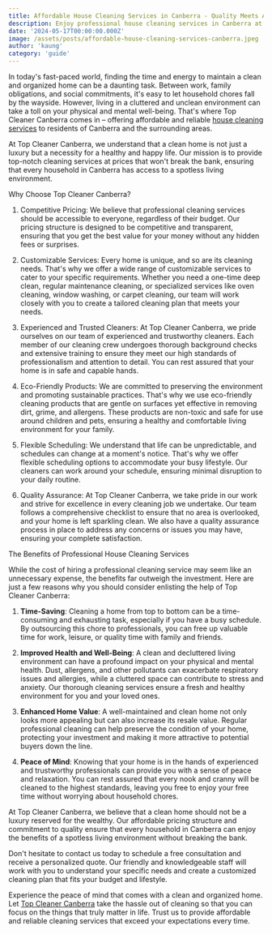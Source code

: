 ```yaml
---
title: Affordable House Cleaning Services in Canberra - Quality Meets Affordability
description: Enjoy professional house cleaning services in Canberra at affordable rates with Top Cleaner Canberra. We offer customized cleaning plans, experienced cleaners, eco-friendly products, flexible scheduling, and quality assurance. Get a clean, healthy home without breaking the bank.
date: '2024-05-17T00:00:00.000Z'
image: /assets/posts/affordable-house-cleaning-services-canberra.jpeg
author: 'kaung'
category: 'guide'
---
```


In today's fast-paced world, finding the time and energy to maintain a clean and organized home can be a daunting task. Between work, family obligations, and social commitments, it's easy to let household chores fall by the wayside. However, living in a cluttered and unclean environment can take a toll on your physical and mental well-being. That's where Top Cleaner Canberra comes in – offering affordable and reliable [house cleaning services](https://topcleanercanberra.com.au) to residents of Canberra and the surrounding areas.

At Top Cleaner Canberra, we understand that a clean home is not just a luxury but a necessity for a healthy and happy life. Our mission is to provide top-notch cleaning services at prices that won't break the bank, ensuring that every household in Canberra has access to a spotless living environment.

Why Choose Top Cleaner Canberra?

1. Competitive Pricing: We believe that professional cleaning services should be accessible to everyone, regardless of their budget. Our pricing structure is designed to be competitive and transparent, ensuring that you get the best value for your money without any hidden fees or surprises.

2. Customizable Services: Every home is unique, and so are its cleaning needs. That's why we offer a wide range of customizable services to cater to your specific requirements. Whether you need a one-time deep clean, regular maintenance cleaning, or specialized services like oven cleaning, window washing, or carpet cleaning, our team will work closely with you to create a tailored cleaning plan that meets your needs.

3. Experienced and Trusted Cleaners: At Top Cleaner Canberra, we pride ourselves on our team of experienced and trustworthy cleaners. Each member of our cleaning crew undergoes thorough background checks and extensive training to ensure they meet our high standards of professionalism and attention to detail. You can rest assured that your home is in safe and capable hands.

4. Eco-Friendly Products: We are committed to preserving the environment and promoting sustainable practices. That's why we use eco-friendly cleaning products that are gentle on surfaces yet effective in removing dirt, grime, and allergens. These products are non-toxic and safe for use around children and pets, ensuring a healthy and comfortable living environment for your family.

5. Flexible Scheduling: We understand that life can be unpredictable, and schedules can change at a moment's notice. That's why we offer flexible scheduling options to accommodate your busy lifestyle. Our cleaners can work around your schedule, ensuring minimal disruption to your daily routine.

6. Quality Assurance: At Top Cleaner Canberra, we take pride in our work and strive for excellence in every cleaning job we undertake. Our team follows a comprehensive checklist to ensure that no area is overlooked, and your home is left sparkling clean. We also have a quality assurance process in place to address any concerns or issues you may have, ensuring your complete satisfaction.

The Benefits of Professional House Cleaning Services

While the cost of hiring a professional cleaning service may seem like an unnecessary expense, the benefits far outweigh the investment. Here are just a few reasons why you should consider enlisting the help of Top Cleaner Canberra:

1. **Time-Saving**: Cleaning a home from top to bottom can be a time-consuming and exhausting task, especially if you have a busy schedule. By outsourcing this chore to professionals, you can free up valuable time for work, leisure, or quality time with family and friends.

2. **Improved Health and Well-Being**: A clean and decluttered living environment can have a profound impact on your physical and mental health. Dust, allergens, and other pollutants can exacerbate respiratory issues and allergies, while a cluttered space can contribute to stress and anxiety. Our thorough cleaning services ensure a fresh and healthy environment for you and your loved ones.

3. **Enhanced Home Value**: A well-maintained and clean home not only looks more appealing but can also increase its resale value. Regular professional cleaning can help preserve the condition of your home, protecting your investment and making it more attractive to potential buyers down the line.

4. **Peace of Mind**: Knowing that your home is in the hands of experienced and trustworthy professionals can provide you with a sense of peace and relaxation. You can rest assured that every nook and cranny will be cleaned to the highest standards, leaving you free to enjoy your free time without worrying about household chores.

At Top Cleaner Canberra, we believe that a clean home should not be a luxury reserved for the wealthy. Our affordable pricing structure and commitment to quality ensure that every household in Canberra can enjoy the benefits of a spotless living environment without breaking the bank.

Don't hesitate to contact us today to schedule a free consultation and receive a personalized quote. Our friendly and knowledgeable staff will work with you to understand your specific needs and create a customized cleaning plan that fits your budget and lifestyle.

Experience the peace of mind that comes with a clean and organized home. Let [Top Cleaner Canberra](https://topcleanercanberra.com.au) take the hassle out of cleaning so that you can focus on the things that truly matter in life. Trust us to provide affordable and reliable cleaning services that exceed your expectations every time.